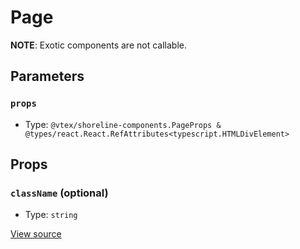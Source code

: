 # Page

**NOTE**: Exotic components are not callable.

## Parameters

### `props`

- Type: `@vtex/shoreline-components.PageProps & @types/react.React.RefAttributes<typescript.HTMLDivElement>`

## Props

### `className` (optional)

- Type: `string`

[View source](https://github.com/vtex/shoreline/blob/4b310ee4d/packages/components/src/page/page.tsx#L6)
